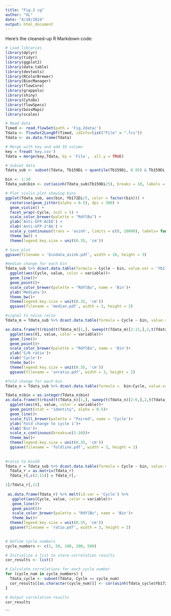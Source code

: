 ```yaml
---
title: "Fig.2 cg"
author: "XL"
date: "4/10/2024"
output: html_document
---
```


Here's the cleaned-up R Markdown code:

```r
# Load libraries
library(dplyr)
library(tidyr)
library(ggplot2)
library(data.table)
library(devtools)
library(RColorBrewer)
library(BiocManager)
library(flowCore)
library(grappolo)
library(shiny)
library(CytoDx)
library(flowSpecs)
library(bossMaps)
library(scales)
```

```r
# Read data
Timed <- read.flowSet(path = 'Fig.2data/')
Tdata <- flowSet2LongDf(Timed, idInfo=list("File" = ".fcs"))
Tdata <- as.data.frame(Tdata)

# Merge with key and add ID column
key = fread('key.csv')
Tdata = merge(key,Tdata, by = 'File',  all.y = TRUE)

# Subset data
Tdata_sub <- subset(Tdata, Tb159Di < quantile(Tb159Di, 0.95) & Tb159Di > quantile(Tb159Di, 0.05))

bin <- 1:10
Tdata_sub$bin <- cut(asinh(Tdata_sub$Tb159Di/5), breaks = 10, labels = bin)

# Plot violin plot showing bins
ggplot(Tdata_sub, aes(bin, Yb172Di/5, color = factor(bin))) +
  rasterise(geom_jitter(alpha = 0.5), dpi = 300) +
  geom_violin() +
  facet_wrap(~Cycle, ncol = 5) +
  scale_color_brewer(palette = "RdYlBu") +
  ylab('Anti-GFP-ACED') +
  xlab('Anti-GFP-2°Ab') +
  scale_y_continuous(trans = 'asinh', limits = c(0, 10000), labels= function(x) x*5, breaks = c(1, 10, 100, 1000, 10000)) +
  theme_bw() +
  theme(legend.key.size = unit(0.35, 'cm'))

# Save plot
ggsave(filename = 'bindata_asinh.pdf', width = 10, height = 3)
```

```r
#median change for each bin
Tdata_sub %>% dcast.data.table(formula = Cycle ~ bin, value.var = 'Yb172Di', fun.aggregate = median) %>% melt.data.table(id.vars = 'Cycle') %>%
  ggplot(aes(Cycle, value, color = variable))+
  geom_line()+
  geom_point()+
  scale_color_brewer(palette = "RdYlBu", name = 'Bin')+
  ylab('Medians')+
  theme_bw()+
  theme(legend.key.size = unit(0.35, 'cm'))
  ggsave(filename = 'median.pdf', width = 3, height = 2)

#signal to noise ratio
Tdata_m = Tdata_sub %>% dcast.data.table(formula = Cycle ~ bin, value.var = 'Yb172Di', fun.aggregate = median)

as.data.frame(t(rbind(t(Tdata_m)[1,], sweep(t(Tdata_m)[2:11,],2,t(Tdata_m)[2,],FUN="/")))) %>% melt(id.vars = 'V1') %>%
  ggplot(aes(V1, value, color = variable))+
  geom_line()+
  geom_point()+
  scale_color_brewer(palette = "RdYlBu", name = 'Bin')+
  ylab('S/N ratio')+
  xlab('Cycle')+
  theme_bw()+
  theme(legend.key.size = unit(0.35, 'cm'))
  ggsave(filename = 'snratio.pdf', width = 3, height = 2)

#fold change for each bin
Tdata_n = Tdata_sub %>% dcast.data.table(formula =  bin~Cycle, value.var = 'Yb172Di', fun.aggregate = median)

Tdata_n$bin = as.integer(Tdata_n$bin)
as.data.frame(t(rbind(t(Tdata_n)[1,], sweep(t(Tdata_n)[2:6,],2,t(Tdata_n)[2,],FUN="/")))) %>% melt(id.vars = 'V1') %>%
  ggplot(aes(V1, value, color = variable))+
  geom_point(stat = "identity", alpha = 0.5)+
  geom_line()+  
  scale_fill_brewer(palette = "Paired", name = 'Cycle')+
  ylab('Fold change to cycle 1')+
  xlab('Bin')+
  scale_x_continuous(breaks=c(1:10))+
  theme_bw()+
  theme(legend.key.size = unit(0.35, 'cm'))
  ggsave(filename = 'foldline.pdf', width = 3, height = 2)
  
  
#ratio to bin10  
Tdata_r = Tdata_sub %>% dcast.data.table(formula = Cycle ~ bin, value.var = 'Yb172Di', fun.aggregate = median) %>% melt.data.table(id.vars = 'Cycle') %>% dcast(formula = 'Cycle~variable')
  Tdata_r = as.matrix(Tdata_r)
  Tdata_r[,c(2:11)] = Tdata_r[,-

1]/Tdata_r[,11]
  
 as.data.frame(Tdata_r) %>% melt(id.var = 'Cycle') %>%
   ggplot(aes(Cycle, value, color = variable))+
   geom_line()+
   geom_point()+
   scale_color_brewer(palette = "RdYlBu", name = 'Bin')+
   theme_bw()+
  theme(legend.key.size = unit(0.35, 'cm'))
  ggsave(filename = 'ratio.pdf', width = 3, height = 2)
  
```

```r
# Define cycle numbers
cycle_numbers <- c(1, 50, 100, 200, 500)

# Initialize a list to store correlation results
cor_results <- list()

# Calculate correlations for each cycle number
for (cycle_num in cycle_numbers) {
  Tdata_cycle <- subset(Tdata, Cycle == cycle_num)
  cor_results[[as.character(cycle_num)]] <- cor(asinh(Tdata_cycle$Yb172Di/5), asinh(Tdata_cycle$Tb159Di/5), method = 'pearson')
}

# Output correlation results
cor_results
```
```
